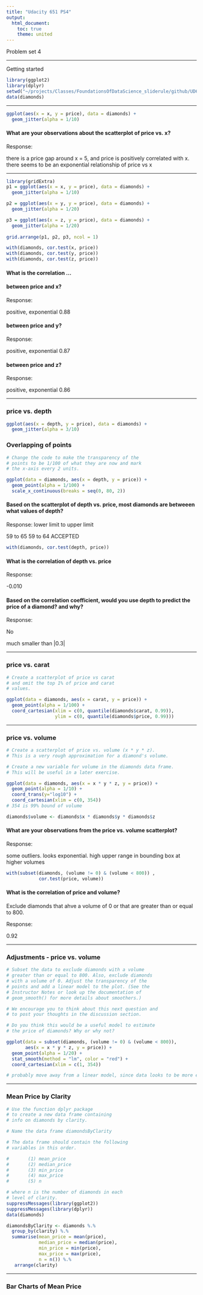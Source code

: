 ```yaml
---
title: "Udacity 651 PS4"
output:
  html_document:
    toc: true
    theme: united
---
```


Problem set 4

*** 

Getting started

```r
library(ggplot2)
library(dplyr)
setwd("~/projects/Classes/FoundationsOfDataScience_sliderule/github/UD651/L4")
data(diamonds)
```

*** 

```r
ggplot(aes(x = x, y = price), data = diamonds) + 
  geom_jitter(alpha = 1/10)
```


#### What are your observations about the scatterplot of price vs. x?
Response:

there is a price gap around x = 5, and price is positively correlated with x. 
there seems to be an exponential relationship of price vs x


*** 


``` r
library(gridExtra)
p1 = ggplot(aes(x = x, y = price), data = diamonds) + 
  geom_jitter(alpha = 1/10)

p2 = ggplot(aes(x = y, y = price), data = diamonds) + 
  geom_jitter(alpha = 1/20)

p3 = ggplot(aes(x = z, y = price), data = diamonds) + 
  geom_jitter(alpha = 1/20)
  
grid.arrange(p1, p2, p3, ncol = 1)
```


``` r

with(diamonds, cor.test(x, price))
with(diamonds, cor.test(y, price))
with(diamonds, cor.test(z, price))

```

#### What is the correlation ...


#### between price and x?
Response: 

positive, exponential
0.88

####  between price and y?
Response:

positive, exponential
0.87

####  between price and z?
Response:

positive, exponential
0.86


***

### price vs. depth

``` r
ggplot(aes(x = depth, y = price), data = diamonds) + 
  geom_jitter(alpha = 3/10)
```

### Overlapping of points


``` r
# Change the code to make the transparency of the
# points to be 1/100 of what they are now and mark
# the x-axis every 2 units. 

ggplot(data = diamonds, aes(x = depth, y = price)) + 
  geom_point(alpha = 1/100) +
  scale_x_continuous(breaks = seq(0, 80, 2))
```

#### Based on the scatterplot of depth vs. price, most diamonds are betweeen what values of depth?

Response:
lower limit to upper limit

59  to 65
59  to 64  ACCEPTED

``` r
with(diamonds, cor.test(depth, price))
```

#### What is the correlation of depth vs. price

Response:

-0.010

#### Based on the correlation coefficient, would you use depth to predict the price of a diamond?  and why?

Response:

No


much smaller than |0.3|

***

### price vs. carat

``` r
# Create a scatterplot of price vs carat
# and omit the top 1% of price and carat
# values.

ggplot(data = diamonds, aes(x = carat, y = price)) + 
  geom_point(alpha = 1/100) +
  coord_cartesian(xlim = c(0, quantile(diamonds$carat, 0.99)),
                  ylim = c(0, quantile(diamonds$price, 0.99)))
```



***

### price vs. volume

``` r
# Create a scatterplot of price vs. volume (x * y * z).
# This is a very rough approximation for a diamond's volume.

# Create a new variable for volume in the diamonds data frame.
# This will be useful in a later exercise.

ggplot(data = diamonds, aes(x = x * y * z, y = price)) + 
  geom_point(alpha = 1/10) +
  coord_trans(y="log10") +
  coord_cartesian(xlim = c(0, 354))
# 354 is 99% bound of volume

diamonds$volume <- diamonds$x * diamonds$y * diamonds$z

```


#### What are your observations from the price vs. volume scatterplot?
Response:

some outliers. looks exponential. high upper range  in bounding box at higher volumes



``` r
with(subset(diamonds, (volume != 0) & (volume < 800)) , 
            cor.test(price, volume))
```

#### What is the correlation of price and volume? 

Exclude diamonds that ahve a volume of 0 or that are greater than or equal to 800.


Response:

0.92

***

### Adjustments - price vs. volume

``` r
# Subset the data to exclude diamonds with a volume
# greater than or equal to 800. Also, exclude diamonds
# with a volume of 0. Adjust the transparency of the
# points and add a linear model to the plot. (See the
# Instructor Notes or look up the documentation of
# geom_smooth() for more details about smoothers.)

# We encourage you to think about this next question and
# to post your thoughts in the discussion section.

# Do you think this would be a useful model to estimate
# the price of diamonds? Why or why not?

ggplot(data = subset(diamonds, (volume != 0) & (volume < 800)), 
       aes(x = x * y * z, y = price)) + 
  geom_point(alpha = 1/20) +
  stat_smooth(method = "lm", color = "red") +
  coord_cartesian(xlim = c(1, 354))

# probably move away from a linear model, since data looks to be more exponential

```


***

### Mean Price by Clarity

``` r
# Use the function dplyr package
# to create a new data frame containing
# info on diamonds by clarity.

# Name the data frame diamondsByClarity

# The data frame should contain the following
# variables in this order.

#       (1) mean_price
#       (2) median_price
#       (3) min_price
#       (4) max_price
#       (5) n

# where n is the number of diamonds in each
# level of clarity.
suppressMessages(library(ggplot2))
suppressMessages(library(dplyr))
data(diamonds)

diamondsByClarity <- diamonds %.%
  group_by(clarity) %.%
  summarise(mean_price = mean(price),
            median_price = median(price),
            min_price = min(price),
            max_price = max(price),
            n = n()) %.%
   arrange(clarity)

```


***

###  Bar Charts of Mean Price

``` r


```
